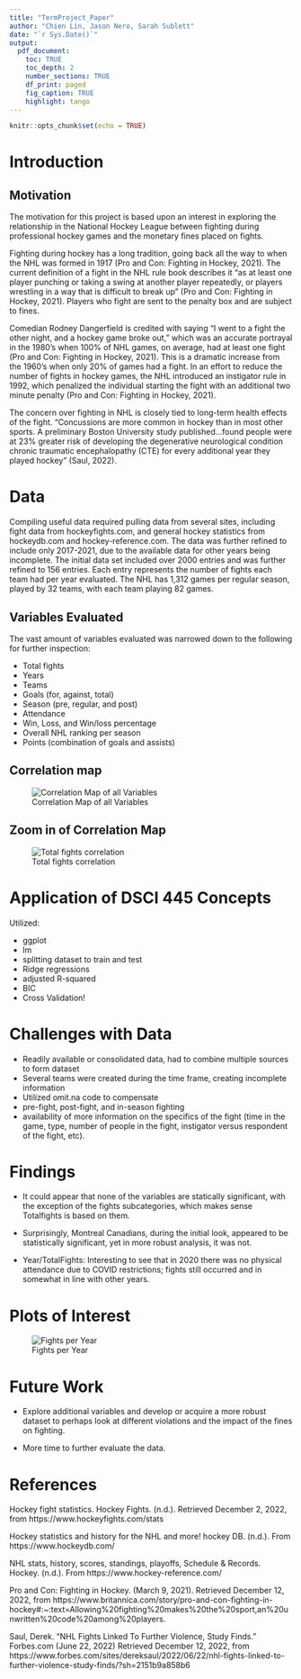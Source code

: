```yaml
---
title: "TermProject_Paper"
author: "Chien Lin, Jason Nero, Sarah Sublett"
date: "`r Sys.Date()`"
output: 
  pdf_document:
    toc: TRUE
    toc_depth: 2
    number_sections: TRUE
    df_print: paged
    fig_caption: TRUE
    highlight: tango
---
```


```r
knitr::opts_chunk$set(echo = TRUE)
```

# Introduction

## Motivation

  The motivation for this project is based upon an interest in exploring the relationship in the National Hockey League between fighting during professional hockey games and the monetary fines placed on fights. 
  
  Fighting during hockey has a long tradition, going back all the way to when the NHL was formed in 1917 (Pro and Con: Fighting in Hockey, 2021). The current definition of a fight in the NHL rule book describes it "as at least one player punching or taking a swing at another player repeatedly, or players wrestling in a way that is difficult to break up" (Pro and Con: Fighting in Hockey, 2021). Players who fight are sent to the penalty box and are subject to fines.
  
  Comedian Rodney Dangerfield is credited with saying “I went to a fight the other night, and a hockey game broke out,” which was an accurate portrayal in the 1980's when 100% of NHL games, on average, had at least one fight (Pro and Con: Fighting in Hockey, 2021). This is a dramatic increase from the 1960's when only 20% of games had a fight. In an effort to reduce the number of fights in hockey games, the NHL introduced an instigator rule in 1992, which penalized the individual starting the fight with an additional two minute penalty (Pro and Con: Fighting in Hockey, 2021).
  
  The concern over fighting in NHL is closely tied to long-term health effects of the fight. "Concussions are more common in hockey than in most other sports. A preliminary Boston University study published...found people were at 23% greater risk of developing the degenerative neurological condition chronic traumatic encephalopathy (CTE) for every additional year they played hockey" (Saul, 2022).

# Data

  Compiling useful data required pulling data from several sites, including fight data from hockeyfights.com, and general hockey statistics from hockeydb.com and hockey-reference.com. The data was further refined to include only 2017-2021, due to the available data for other years being incomplete. The initial data set included over 2000 entries and was further refined to 156 entries. Each entry represents the number of fights each team had per year evaluated. The NHL has 1,312 games per regular season, played by 32 teams, with each team playing 82 games.

## Variables Evaluated

The vast amount of variables evaluated was narrowed down to the following for further inspection:

* Total fights
* Years
* Teams
* Goals (for, against, total)
* Season (pre, regular, and post)
* Attendance
* Win, Loss, and Win/loss percentage
* Overall NHL ranking per season
* Points (combination of goals and assists)


## Correlation map

![Correlation Map of all Variables](cormap.png)


## Zoom in of Correlation Map 

![Total fights correlation](cormap_reduced.png)

# Application of DSCI 445 Concepts

Utilized:
<br>

* ggplot
* lm
* splitting dataset to train and test
* Ridge regressions
* adjusted R-squared
* BIC
* Cross Validation!

# Challenges with Data

* Readily available or consolidated data, had to combine multiple sources to form dataset
* Several teams were created during the time frame, creating incomplete information
* Utilized omit.na code to compensate
* pre-fight, post-fight, and in-season fighting
* availability of more information on the specifics of the fight (time in the game, type, number of people in the fight, instigator versus respondent of the fight, etc).

# Findings

* It could appear that none of the variables are statically significant, with the exception of the fights subcategories, which makes sense Totalfights is based on them. 

* Surprisingly, Montreal Canadians, during the initial look, appeared to be statistically significant, yet in more robust analysis, it was not. 

* Year/TotalFights: Interesting to see that in 2020 there was no physical attendance due to COVID restrictions; fights still occurred and in somewhat in line with other years.

# Plots of Interest

![Fights per Year](tfyear_plot.png)

# Future Work

* Explore additional variables and develop or acquire a more robust dataset to perhaps look at different violations and the impact of the fines on fighting. 

* More time to further evaluate the data.




# References

Hockey fight statistics. Hockey Fights. (n.d.). Retrieved December 2, 2022, from https://www.hockeyfights.com/stats 

Hockey statistics and history for the NHL and more! hockey DB. (n.d.). From https://www.hockeydb.com/ 

NHL stats, history, scores, standings, playoffs, Schedule &amp; Records. Hockey. (n.d.). From https://www.hockey-reference.com/ 

Pro and Con: Fighting in Hockey. (March 9, 2021). Retrieved December 12, 2022, from https://www.britannica.com/story/pro-and-con-fighting-in-hockey#:~:text=Allowing%20fighting%20makes%20the%20sport,an%20unwritten%20code%20among%20players.

Saul, Derek. "NHL Fights Linked To Further Violence, Study Finds." Forbes.com (June 22, 2022) Retrieved December 12, 2022, from https://www.forbes.com/sites/dereksaul/2022/06/22/nhl-fights-linked-to-further-violence-study-finds/?sh=2151b9a858b6
